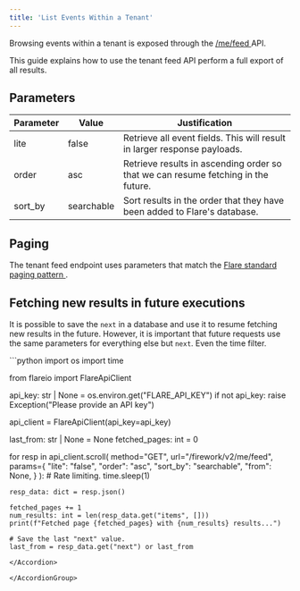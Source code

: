 ```yaml
---
title: 'List Events Within a Tenant'
---
```


Browsing events within a tenant is exposed through the
[/me/feed <Icon icon="code" size={16} />](/api-reference/v2/endpoints/me/get-mefeed)
API.

This guide explains how to use the tenant feed API perform a full export
of all results.

## Parameters

| Parameter | Value | Justification |
| --------- | ----- | ------------- |
| lite | false | Retrieve all event fields. This will result in larger response payloads. |
| order | asc | Retrieve results in ascending order so that we can resume fetching in the future. |
| sort_by | searchable | Sort results in the order that they have been added to Flare's database. |

## Paging

The tenant feed endpoint uses parameters that match the
[Flare standard paging pattern <Icon icon="book" size={16} />](/concepts/paging).

## Fetching new results in future executions

It is possible to save the `next` in a database and use it to resume fetching new results in the future.
However, it is important that future requests use the same parameters for everything else but `next`. Even the time filter.


<AccordionGroup>

<Accordion title="Python SDK Example">
```python
import os
import time

from flareio import FlareApiClient


api_key: str | None = os.environ.get("FLARE_API_KEY")
if not api_key:
    raise Exception("Please provide an API key")

api_client = FlareApiClient(api_key=api_key)

last_from: str | None = None
fetched_pages: int = 0

for resp in api_client.scroll(
    method="GET",
    url="/firework/v2/me/feed",
    params={
        "lite": "false",
        "order": "asc",
        "sort_by": "searchable",
        "from": None,
    }
):
    # Rate limiting.
    time.sleep(1)

    resp_data: dict = resp.json()

    fetched_pages += 1
    num_results: int = len(resp_data.get("items", []))
    print(f"Fetched page {fetched_pages} with {num_results} results...")

    # Save the last "next" value.
    last_from = resp_data.get("next") or last_from
```
</Accordion>

</AccordionGroup>
